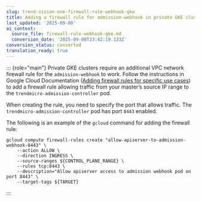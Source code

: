 ```yaml
---
slug: trend-vision-one-firewall-rule-webhook-gke
title: Adding a firewall rule for admission-webhook in private GKE clusters
last_updated: '2025-09-08'
ai_context:
  source_file: firewall-rule-webhook-gke.md
  conversion_date: '2025-09-08T23:42:19.133Z'
conversion_status: converted
translation_ready: true
---
```


::: {role="main"}
Private GKE clusters require an additional VPC network firewall rule for the `admission-webhook` to work. Follow the instructions in Google Cloud Documentation ([Adding firewall rules for specific use cases](https://cloud.google.com/kubernetes-engine/docs/how-to/private-clusters)) to add a firewall rule allowing traffic from your master’s source IP range to the `trendmicro-admission-controller` pod.

When creating the rule, you need to specify the port that allows traffic. The `trendmicro-admission-controller` pod has port `8443` enabled.

The following is an example of the `gcloud` command for adding the firewall rule:

``` codeblock
gcloud compute firewall-rules create "allow-apiserver-to-admission-webhook-8443" \
    --action ALLOW \
    --direction INGRESS \
    --source-ranges ${CONTROL_PLANE_RANGE} \
    --rules tcp:8443 \
    --description="Allow apiserver access to admission webhook pod on port 8443" \
    --target-tags ${TARGET}
```
:::
